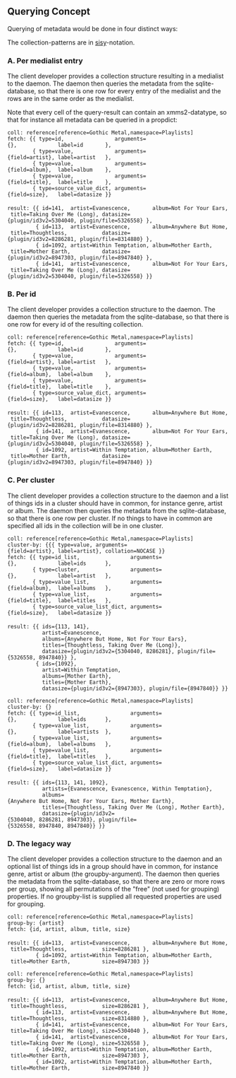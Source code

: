 == Querying Concept ==

Querying of metadata would be done in four distinct ways:

The collection-patterns are in [[client:sisy|sisy]]-notation.

=== A. Per medialist entry ===

The client developer provides a collection structure resulting in a medialist to the daemon. The daemon then queries the metadata from the sqlite-database, so that there is one row for every entry of the medialist and the rows are in the same order as the medialist.

Note that every cell of the query-result can contain an xmms2-datatype, so that for instance all metadata can be queried in a propdict:

 coll: reference[reference=Gothic Metal,namespace=Playlists]
 fetch: {{ type=id,                arguments={},             label=id       },
         { type=value,             arguments={field=artist}, label=artist   },
         { type=value,             arguments={field=album},  label=album    },
         { type=value,             arguments={field=title},  label=title    },
         { type=source_value_dict, arguments={field=size},   label=datasize }}
 
 result: {{ id=141,  artist=Evanescence,       album=Not For Your Ears, title=Taking Over Me (Long), datasize={plugin/id3v2=5304040, plugin/file=5326558} },
          { id=113,  artist=Evanescence,       album=Anywhere But Home, title=Thoughtless,           datasize={plugin/id3v2=8286281, plugin/file=8314880} },
          { id=1092, artist=Within Temptation, album=Mother Earth,      title=Mother Earth,          datasize={plugin/id3v2=8947303, plugin/file=8947840} },
          { id=141,  artist=Evanescence,       album=Not For Your Ears, title=Taking Over Me (Long), datasize={plugin/id3v2=5304040, plugin/file=5326558} }}

=== B. Per id ===

The client developer provides a collection structure to the daemon. The daemon then queries the metadata from the sqlite-database, so that there is one row for every id of the resulting collection.

 coll: reference[reference=Gothic Metal,namespace=Playlists]
 fetch: {{ type=id,                arguments={},             label=id       },
         { type=value,             arguments={field=artist}, label=artist   },
         { type=value,             arguments={field=album},  label=album    },
         { type=value,             arguments={field=title},  label=title    },
         { type=source_value_dict, arguments={field=size},   label=datasize }}
 
 result: {{ id=113,  artist=Evanescence,       album=Anywhere But Home, title=Thoughtless,           datasize={plugin/id3v2=8286281, plugin/file=8314880} },
          { id=141,  artist=Evanescence,       album=Not For Your Ears, title=Taking Over Me (Long), datasize={plugin/id3v2=5304040, plugin/file=5326558} },
          { id=1092, artist=Within Temptation, album=Mother Earth,      title=Mother Earth,          datasize={plugin/id3v2=8947303, plugin/file=8947840} }}

=== C. Per cluster ===

The client developer provides a collection structure to the daemon and a list of things ids in a cluster should have in common, for instance genre, artist or album. The daemon then queries the metadata from the sqlite-database, so that there is one row per cluster. If no things to have in common are specified all ids in the collection will be in one cluster.

 coll: reference[reference=Gothic Metal,namespace=Playlists]
 cluster-by: {{{ type=value, arguments={field=artist}, label=artist}, collation=NOCASE }}
 fetch: {{ type=id_list,                arguments={},             label=ids      },
         { type=cluster,                arguments={},             label=artist   },
         { type=value_list,             arguments={field=album},  label=albums   },
         { type=value_list,             arguments={field=title},  label=titles   },
         { type=source_value_list_dict, arguments={field=size},   label=datasize }}
 
 result: {{ ids={113, 141},
            artist=Evanescence,
            albums={Anywhere But Home, Not For Your Ears},
            titles={Thoughtless, Taking Over Me (Long)},
            datasize={plugin/id3v2={5304040, 8286281}, plugin/file={5326558, 8947840}} },
          { ids={1092},
            artist=Within Temptation,
            albums={Mother Earth},
            titles={Mother Earth},
            datasize={plugin/id3v2={8947303}, plugin/file={8947840}} }}

 coll: reference[reference=Gothic Metal,namespace=Playlists]
 cluster-by: {}
 fetch: {{ type=id_list,                arguments={},             label=ids      },
         { type=value_list,             arguments={},             label=artists  },
         { type=value_list,             arguments={field=album},  label=albums   },
         { type=value_list,             arguments={field=title},  label=titles   },
         { type=source_value_list_dict, arguments={field=size},   label=datasize }}
 
 result: {{ ids={113, 141, 1092},
            artists={Evanescence, Evanescence, Within Temptation},
            albums={Anywhere But Home, Not For Your Ears, Mother Earth},
            titles={Thoughtless, Taking Over Me (Long), Mother Earth},
            datasize={plugin/id3v2={5304040, 8286281, 8947303}, plugin/file={5326558, 8947840, 8947840}} }}

=== D. The legacy way ===

The client developer provides a collection structure to the daemon and an optional list of things ids in a group should have in common, for instance genre, artist or album (the groupby-argument). The daemon then queries the metadata from the sqlite-database, so that there are zero or more rows per group, showing all permutations of the "free" (not used for grouping) properties. If no groupby-list is supplied all requested properties are used for grouping.

 coll: reference[reference=Gothic Metal,namespace=Playlists]
 group-by: {artist}
 fetch: {id, artist, album, title, size}
 
 result: {{ id=113,  artist=Evanescence,       album=Anywhere But Home, title=Thoughtless,           size=8286281 },
          { id=1092, artist=Within Temptation, album=Mother Earth,      title=Mother Earth,          size=8947303 }}

 coll: reference[reference=Gothic Metal,namespace=Playlists]
 group-by: {}
 fetch: {id, artist, album, title, size}
 
 result: {{ id=113,  artist=Evanescence,       album=Anywhere But Home, title=Thoughtless,           size=8286281 },
          { id=113,  artist=Evanescence,       album=Anywhere But Home, title=Thoughtless,           size=8314880 },
          { id=141,  artist=Evanescence,       album=Not For Your Ears, title=Taking Over Me (Long), size=5304040 },
          { id=141,  artist=Evanescence,       album=Not For Your Ears, title=Taking Over Me (Long), size=5326558 },
          { id=1092, artist=Within Temptation, album=Mother Earth,      title=Mother Earth,          size=8947303 },
          { id=1092, artist=Within Temptation, album=Mother Earth,      title=Mother Earth,          size=8947840 }}